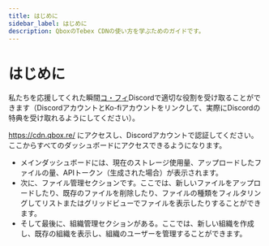 ```yaml
---
title: はじめに
sidebar_label: はじめに
description: QboxのTebex CDNの使い方を学ぶためのガイドです。
---
```


# はじめに

私たちを応援してくれた瞬間[コ・フィ](https://ko-fi.com/qbox)Discordで適切な役割を受け取ることができます（DiscordアカウントとKo-fiアカウントをリンクして、実際にDiscordの特典を受け取れるようにしてください）。

https://cdn.qbox.re/ にアクセスし、Discordアカウントで認証してください。ここからすべてのダッシュボードにアクセスできるようになります。

- メインダッシュボードには、現在のストレージ使用量、アップロードしたファイルの量、APIトークン（生成された場合）が表示されます。
- 次に、ファイル管理セクションです。ここでは、新しいファイルをアップロードしたり、既存のファイルを削除したり、ファイルの種類をフィルタリングしてリストまたはグリッドビューでファイルを表示したりすることができます。
- そして最後に、組織管理セクションがある。ここでは、新しい組織を作成し、既存の組織を表示し、組織のユーザーを管理することができます。
